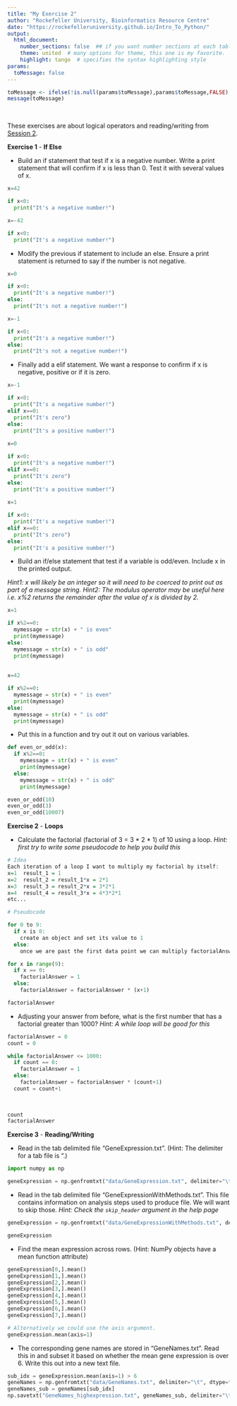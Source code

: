 ```yaml
---
title: "My Exercise 2"
author: "Rockefeller University, Bioinformatics Resource Centre"
date: "https://rockefelleruniversity.github.io/Intro_To_Python/"
output: 
  html_document:
    number_sections: false  ## if you want number sections at each table header
    theme: united  # many options for theme, this one is my favorite.
    highlight: tango  # specifies the syntax highlighting style
params:
  toMessage: false    
---
```


```r
toMessage <- ifelse(!is.null(params$toMessage),params$toMessage,FALSE)
message(toMessage)
```


<p>&nbsp;</p>
These exercises are about logical operators and reading/writing from [Session 2](https://rockefelleruniversity.github.io/Intro_To_Python/). 

**Exercise 1** - **If Else**

- Build an if statement that test if x is a negative number. Write a print statement that will confirm if x is less than 0. Test it with several values of x.


```python
x=42

if x<0:
  print("It's a negative number!")

x=-42

if x<0:
  print("It's a negative number!")

```

- Modify the previous if statement to include an else. Ensure a print statement is returned to say if the number is not negative. 

```python

x=0

if x<0:
  print("It's a negative number!")
else:
  print("It's not a negative number!")

x=-1

if x<0:
  print("It's a negative number!")
else:
  print("It's not a negative number!")

```

- Finally add a elif statement. We want a response to confirm if x is negative, positive or if it is zero. 

```python
x=-1

if x<0:
  print("It's a negative number!")
elif x==0:
  print("It's zero")
else:
  print("It's a positive number!")
  
x=0

if x<0:
  print("It's a negative number!")
elif x==0:
  print("It's zero")
else:
  print("It's a positive number!")
  
x=1

if x<0:
  print("It's a negative number!")
elif x==0:
  print("It's zero")
else:
  print("It's a positive number!")

```

- Build an if/else statement that test if a variable is odd/even. Include x in the printed output. 

*Hint1: x will likely be an integer so it will need to be coerced to print out as part of a message string.*
*Hint2: The modulus operator may be useful here i.e. x%2 returns the remainder after the value of x is divided by 2.* 


```python
x=1

if x%2==0:
  mymessage = str(x) + " is even"
  print(mymessage)
else:
  mymessage = str(x) + " is odd"
  print(mymessage)
  
  
x=42

if x%2==0:
  mymessage = str(x) + " is even"
  print(mymessage)
else:
  mymessage = str(x) + " is odd"
  print(mymessage)

```

- Put this in a function and try out it out on various variables.

```python

def even_or_odd(x):
  if x%2==0:
    mymessage = str(x) + " is even"
    print(mymessage)
  else:
    mymessage = str(x) + " is odd"
    print(mymessage)

even_or_odd(10)
even_or_odd(3)
even_or_odd(10007)
```

**Exercise 2** - **Loops**

- Calculate the factorial (factorial of 3 = 3 * 2 * 1) of 10 using a loop. 
*Hint: first try to write some pseudocode to help you build this*

```r

# Idea
Each iteration of a loop I want to multiply my factorial by itself:
x=1  result_1 = 1
x=2  result_2 = result_1*x = 2*1
x=3  result_3 = result_2*x = 3*2*1
x=4  result_4 = result_3*x = 4*3*2*1
etc...

# Pseudocode

for 0 to 9:
  if x is 0:
    create an object and set its value to 1
  else:
    once we are past the first data point we can multiply factorialAnswer by the iteration we are on. Then overwrite factorialAnswer with this result. 

```

```python

for x in range(9):
  if x == 0:
    factorialAnswer = 1
  else:
    factorialAnswer = factorialAnswer * (x+1)

factorialAnswer
```

- Adjusting your answer from before, what is the first number that has a factorial greater than 1000?
*Hint: A while loop will be good for this*

```python

factorialAnswer = 0
count = 0

while factorialAnswer <= 1000:
  if count == 0:
    factorialAnswer = 1
  else:
    factorialAnswer = factorialAnswer * (count+1)
  count = count+1
    
    

count
factorialAnswer

```

**Exercise 3** - **Reading/Writing**

- Read in the tab delimited file "GeneExpression.txt". (Hint: The delimiter for a tab file is "\t".)
```python
import numpy as np

geneExpression = np.genfromtxt("data/GeneExpression.txt", delimiter="\t", skip_header=True)

```

- Read in the tab delimited file "GeneExpressionWithMethods.txt". This file contains information on analysis steps used to produce file. We will want to skip those. 
*Hint: Check the `skip_header` argument in the help page*

```python

geneExpression = np.genfromtxt("data/GeneExpressionWithMethods.txt", delimiter="\t", skip_header=4)

geneExpression
```

- Find the mean expression across rows. (Hint: NumPy objects have a mean function attribute)
```python

geneExpression[0,].mean()
geneExpression[1,].mean()
geneExpression[2,].mean()
geneExpression[3,].mean()
geneExpression[4,].mean()
geneExpression[5,].mean()
geneExpression[6,].mean()
geneExpression[7,].mean()

# Alternatively we could use the axis argument.
geneExpression.mean(axis=1)
```

- The corresponding gene names are stored in "GeneNames.txt". Read this in and subset it based on whether the mean gene expression is over 6. Write this out into a new text file. 

```python

sub_idx = geneExpression.mean(axis=1) > 6
geneNames = np.genfromtxt("data/GeneNames.txt", delimiter="\t", dtype="U6")
geneNames_sub = geneNames[sub_idx]
np.savetxt("GeneNames_highexpression.txt", geneNames_sub, delimiter="\t", fmt='%s')
```


